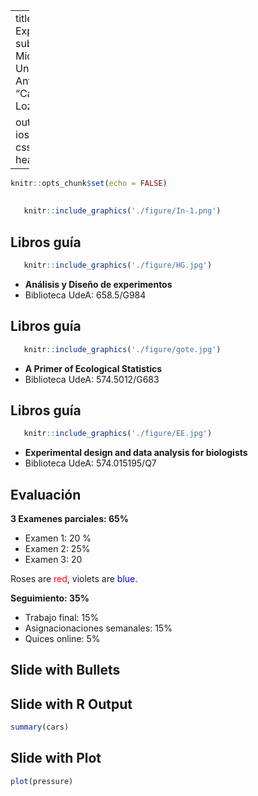 
---
title: "Diseño de Experimentos"
subtitle: 'Escuela de Microbiología - Universidad de Antioquia'
author: "Carlos Neftaly Lozano"

output: 
  ioslides_presentation:
  css: doe2.css
  header-includes:
  - \usepackage{color}
    
---

```r
knitr::opts_chunk$set(echo = FALSE)
```

## 

```r
   knitr::include_graphics('./figure/In-1.png')
```

## Libros guía
<div class="columns-2">
```r
   knitr::include_graphics('./figure/HG.jpg')
```

 - **Análisis y Diseño de experimentos**
 - Biblioteca UdeA: 658.5/G984
 
</div>



## Libros guía
<div class="columns-2">
```r
   knitr::include_graphics('./figure/gote.jpg')
```

 - **A Primer of Ecological Statistics**
 - Biblioteca UdeA: 574.5012/G683
 
</div>

## Libros guía
<div class="columns-2">
```r
   knitr::include_graphics('./figure/EE.jpg')
```

 - **Experimental design and data analysis for biologists**
 - Biblioteca UdeA: 574.015195/Q7
 
</div>



## Evaluación

__3 Examenes parciales: 65%__

  + Examen 1: 20 %
  + Examen 2: 25%
  + Examen 3: 20
 
Roses are <span style="color:red">red</span>, 
violets are <span style="color:blue">blue</span>.
 
 
 __Seguimiento: 35%__
 
+ Trabajo final: 15%
+ Asignacionaciones semanales: 15% 
+ Quices online: 5% 



## Slide with Bullets



## Slide with R Output

```r
summary(cars)
```

## Slide with Plot

```r
plot(pressure)
```


